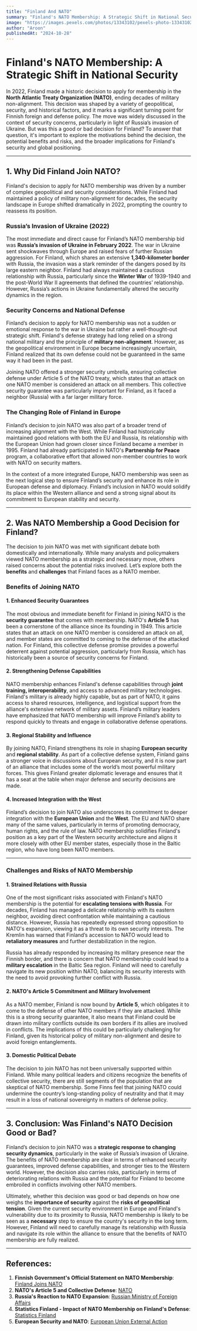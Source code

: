 ```yaml
---
title: "Finland And NATO"
summary: "Finland's NATO Membership: A Strategic Shift in National Security"
image: "https://images.pexels.com/photos/13343102/pexels-photo-13343102.jpeg?auto=compress&cs=tinysrgb&w=600" 
author: "Aroon"
publishedAt: "2024-10-28"
---
```

# Finland's NATO Membership: A Strategic Shift in National Security

In 2022, Finland made a historic decision to apply for membership in the **North Atlantic Treaty Organization (NATO)**, ending decades of military non-alignment. This decision was shaped by a variety of geopolitical, security, and historical factors, and it marks a significant turning point for Finnish foreign and defense policy. The move was widely discussed in the context of security concerns, particularly in light of Russia’s invasion of Ukraine. But was this a good or bad decision for Finland? To answer that question, it's important to explore the motivations behind the decision, the potential benefits and risks, and the broader implications for Finland's security and global positioning.

---

## 1. **Why Did Finland Join NATO?**

Finland's decision to apply for NATO membership was driven by a number of complex geopolitical and security considerations. While Finland had maintained a policy of military non-alignment for decades, the security landscape in Europe shifted dramatically in 2022, prompting the country to reassess its position.

### **Russia’s Invasion of Ukraine (2022)**

The most immediate and direct cause for Finland’s NATO membership bid was **Russia’s invasion of Ukraine in February 2022**. The war in Ukraine sent shockwaves through Europe and raised fears of further Russian aggression. For Finland, which shares an extensive **1,340-kilometer border** with Russia, the invasion was a stark reminder of the dangers posed by its large eastern neighbor. Finland had always maintained a cautious relationship with Russia, particularly since the **Winter War** of 1939-1940 and the post-World War II agreements that defined the countries’ relationship. However, Russia’s actions in Ukraine fundamentally altered the security dynamics in the region.

### **Security Concerns and National Defense**

Finland’s decision to apply for NATO membership was not a sudden or emotional response to the war in Ukraine but rather a well-thought-out strategic shift. Finland's defense strategy had long relied on a strong national military and the principle of **military non-alignment**. However, as the geopolitical environment in Europe became increasingly uncertain, Finland realized that its own defense could not be guaranteed in the same way it had been in the past. 

Joining NATO offered a stronger security umbrella, ensuring collective defense under Article 5 of the NATO treaty, which states that an attack on one NATO member is considered an attack on all members. This collective security guarantee was particularly important for Finland, as it faced a neighbor (Russia) with a far larger military force.

### **The Changing Role of Finland in Europe**

Finland’s decision to join NATO was also part of a broader trend of increasing alignment with the West. While Finland had historically maintained good relations with both the EU and Russia, its relationship with the European Union had grown closer since Finland became a member in 1995. Finland had already participated in NATO's **Partnership for Peace** program, a collaborative effort that allowed non-member countries to work with NATO on security matters. 

In the context of a more integrated Europe, NATO membership was seen as the next logical step to ensure Finland’s security and enhance its role in European defense and diplomacy. Finland’s inclusion in NATO would solidify its place within the Western alliance and send a strong signal about its commitment to European stability and security.

---

## 2. **Was NATO Membership a Good Decision for Finland?**

The decision to join NATO was met with significant debate both domestically and internationally. While many analysts and policymakers viewed NATO membership as a strategic and necessary move, others raised concerns about the potential risks involved. Let’s explore both the **benefits** and **challenges** that Finland faces as a NATO member.

### **Benefits of Joining NATO**

#### **1. Enhanced Security Guarantees**

The most obvious and immediate benefit for Finland in joining NATO is the **security guarantee** that comes with membership. NATO's **Article 5** has been a cornerstone of the alliance since its founding in 1949. This article states that an attack on one NATO member is considered an attack on all, and member states are committed to coming to the defense of the attacked nation. For Finland, this collective defense promise provides a powerful deterrent against potential aggression, particularly from Russia, which has historically been a source of security concerns for Finland.

#### **2. Strengthening Defense Capabilities**

NATO membership enhances Finland's defense capabilities through **joint training, interoperability**, and access to advanced military technologies. Finland's military is already highly capable, but as part of NATO, it gains access to shared resources, intelligence, and logistical support from the alliance's extensive network of military assets. Finland’s military leaders have emphasized that NATO membership will improve Finland’s ability to respond quickly to threats and engage in collaborative defense operations.

#### **3. Regional Stability and Influence**

By joining NATO, Finland strengthens its role in shaping **European security** and **regional stability**. As part of a collective defense system, Finland gains a stronger voice in discussions about European security, and it is now part of an alliance that includes some of the world’s most powerful military forces. This gives Finland greater diplomatic leverage and ensures that it has a seat at the table when major defense and security decisions are made.

#### **4. Increased Integration with the West**

Finland’s decision to join NATO also underscores its commitment to deeper integration with the **European Union** and the **West**. The EU and NATO share many of the same values, particularly in terms of promoting democracy, human rights, and the rule of law. NATO membership solidifies Finland's position as a key part of the Western security architecture and aligns it more closely with other EU member states, especially those in the Baltic region, who have long been NATO members.

---

### **Challenges and Risks of NATO Membership**

#### **1. Strained Relations with Russia**

One of the most significant risks associated with Finland's NATO membership is the potential for **escalating tensions with Russia**. For decades, Finland has managed a delicate relationship with its eastern neighbor, avoiding direct confrontation while maintaining a cautious distance. However, Russia has repeatedly expressed strong opposition to NATO's expansion, viewing it as a threat to its own security interests. The Kremlin has warned that Finland’s accession to NATO would lead to **retaliatory measures** and further destabilization in the region.

Russia has already responded by increasing its military presence near the Finnish border, and there is concern that NATO membership could lead to a **military escalation** in the Baltic Sea region. Finland will need to carefully navigate its new position within NATO, balancing its security interests with the need to avoid provoking further conflict with Russia.

#### **2. NATO's Article 5 Commitment and Military Involvement**

As a NATO member, Finland is now bound by **Article 5**, which obligates it to come to the defense of other NATO members if they are attacked. While this is a strong security guarantee, it also means that Finland could be drawn into military conflicts outside its own borders if its allies are involved in conflicts. The implications of this could be particularly challenging for Finland, given its historical policy of military non-alignment and desire to avoid foreign entanglements.

#### **3. Domestic Political Debate**

The decision to join NATO has not been universally supported within Finland. While many political leaders and citizens recognize the benefits of collective security, there are still segments of the population that are skeptical of NATO membership. Some Finns feel that joining NATO could undermine the country’s long-standing policy of neutrality and that it may result in a loss of national sovereignty in matters of defense policy.

---

## 3. **Conclusion: Was Finland's NATO Decision Good or Bad?**

Finland’s decision to join NATO was a **strategic response to changing security dynamics**, particularly in the wake of Russia’s invasion of Ukraine. The benefits of NATO membership are clear in terms of enhanced security guarantees, improved defense capabilities, and stronger ties to the Western world. However, the decision also carries risks, particularly in terms of deteriorating relations with Russia and the potential for Finland to become embroiled in conflicts involving other NATO members.

Ultimately, whether this decision was good or bad depends on how one weighs the **importance of security** against the **risks of geopolitical tension**. Given the current security environment in Europe and Finland's vulnerability due to its proximity to Russia, NATO membership is likely to be seen as a **necessary** step to ensure the country's security in the long term. However, Finland will need to carefully manage its relationship with Russia and navigate its role within the alliance to ensure that the benefits of NATO membership are fully realized.

---

## References:

1. **Finnish Government's Official Statement on NATO Membership**: [Finland Joins NATO](https://www.valtioneuvosto.fi/en/)
2. **NATO's Article 5 and Collective Defense**: [NATO](https://www.nato.int/)
3. **Russia's Reaction to NATO Expansion**: [Russian Ministry of Foreign Affairs](https://www.mid.ru/en/)
4. **Statistics Finland - Impact of NATO Membership on Finland's Defense**: [Statistics Finland](https://www.stat.fi/)
5. **European Security and NATO**: [European Union External Action](https://eeas.europa.eu/)
